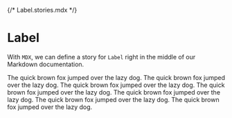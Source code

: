 {/* Label.stories.mdx */}



<Meta title="Text" component={Text} />

# Label

With `MDX`, we can define a story for `Label` right in the middle of our Markdown documentation.

<Canvas>
  <Story name="Main">
    <div>
      <Text size="9">The quick brown fox jumped over the lazy dog.</Text>
      <Text size="9" as="h1">
        The quick brown fox jumped over the lazy dog.
      </Text>
      <Text size="1" as="h1">
        The quick brown fox jumped over the lazy dog.
      </Text>
      <Text size="3" as="h1">
        The quick brown fox jumped over the lazy dog.
      </Text>
      <Text size="4" as="i">
        The quick brown fox jumped over the lazy dog.
      </Text>
      <Text size="5" as="h2">
        The quick brown fox jumped over the lazy dog.
      </Text>
      <Text size="6">The quick brown fox jumped over the lazy dog.</Text>
    </div>
  </Story>
</Canvas>
